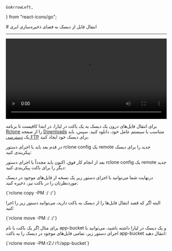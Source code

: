     GoArrowLeft,
} from "react-icons/go";


<Layout>
<Head>
<title>مستندات انتقال فایل از دیسک به فضای ذخیره‌سازی ابری - لیارا</title>
</Head>
# انتقال فایل از دیسک به فضای ذخیره‌سازی ابری
<hr className="mb-2" />

<video
  src="https://files.liara.ir/liara/rclone/rclone-transfer-files-from-disk-to-bucket.mp4"
  controls="controls"
  className="block w-full"
  width="100%" />
<div className="h-4" />


برای انتقال فایل‌های درون یک دیسک به یک باکت در لیارا، در ابتدا کافیست تا برنامه <a href="https://rclone.org/" className="text-[#2196f3] ">Rclone</a> را از صفحه <a href="https://rclone.org/downloads/" className="text-[#2196f3] ">Downloads</a> متناسب با سیستم عامل خود، دانلود کنید. سپس، باید یک <a href="../ftp-access" className="text-[#2196f3] ">دسترسی FTP</a> برای دیسک خود ایجاد کنید.
<div className="h-4" />
در قدم بعد باید با اجرای دستور <Important>rclone config</Important> یک <Important>remote</Important> جدید را برای دیسک پیکربندی کنید:
<Asciinema id="rclone-disk-ftp-remote" />

بعد از انجام کار فوق، اکنون باید مجدداً با اجرای دستور <Important>rclone config</Important> یک <Important>remote</Important> جدید دیگر را برای باکت پیکربندی کنید:
<Asciinema id="rclone-backup-bucket" />

درنهایت شما می‌توانید با اجرای دستور زیر یک نسخه از فایل‌های موجود در دیسک موردنظرتان را در باکت نیز، ذخیره کنید:

<div className='h-2' />
<div dir="ltr">
<Highlight className="bash">
    {`rclone copy -PM <disk-remote>:/ <bucket-remote>:/<bucket-name>`}
</Highlight>
</div>
<div className='h-2' />

البته اگر که قصد انتقال فایل‌ها را از دیسک به باکت دارید، می‌توانید دستور زیر را اجرا کنید:

<div className='h-2' />
<div dir="ltr">
<Highlight className="bash">
    {`rclone move -PM <disk-remote>:/ <bucket-remote>:/<bucket-name>`}
</Highlight>
</div>
<div className='h-2' />

برای مثال اگر یک باکت با نام <Important>app-bucket</Important> و یک دیسک در لیارا داشته باشید، می‌توانید با اجرای دستور زیر، تمامی فایل‌های موجود در دیسک را به باکت <Important>app-bucket</Important> انتقال دهید:

<div className='h-2' />
<div dir="ltr">
<Highlight className="bash">
    {`rclone move -PM r2:/ r1:/app-bucket`}
</Highlight>
</div>
<div className='h-2' />

</Layout>